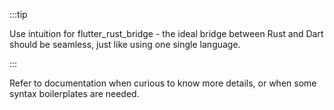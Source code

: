 :::tip

Use intuition for flutter_rust_bridge -
the ideal bridge between Rust and Dart should be seamless,
just like using one single language.

:::

Refer to documentation when curious to know more details,
or when some syntax boilerplates are needed.
